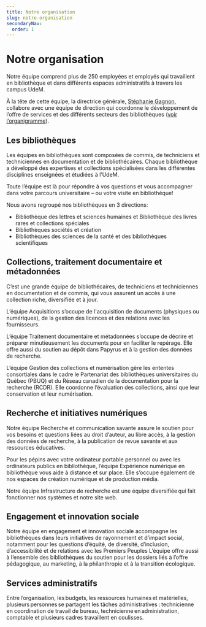 ```yaml
---
title: Notre organisation
slug: notre-organisation
secondaryNav:
  order: 1
---
```


# Notre organisation

Notre équipe comprend plus de 250 employées et employés qui travaillent en bibliothèque et dans différents espaces administratifs à travers les campus UdeM.  

À la tête de cette équipe, la directrice générale, [Stéphanie Gagnon](stephanie-gagnon), collabore avec une équipe de direction qui coordonne le développement de l’offre de services et des différents secteurs des bibliothèques ([voir l’organigramme](/a-propos/organigramme-bibliotheques-udem.pdf)). 

## Les bibliothèques

Les équipes en bibliothèques sont composées de commis, de techniciens et techniciennes en documentation et de bibliothécaires. Chaque bibliothèque a développé des expertises et collections spécialisées dans les différentes disciplines enseignées et étudiées à l’UdeM.  

Toute l’équipe est là pour répondre à vos questions et vous accompagner dans votre parcours universitaire – ou votre visite en bibliothèque! 

Nous avons regroupé nos bibliothèques en 3 directions: 

- Bibliothèque des lettres et sciences humaines et Bibliothèque des livres rares et collections spéciales
- Bibliothèques sociétés et création
- Bibliothèques des sciences de la santé et des bibliothèques scientifiques

## Collections, traitement documentaire et métadonnées

C’est une grande équipe de bibliothécaires, de techniciens et techniciennes en documentation et de commis, qui vous assurent un accès à une collection riche, diversifiée et à jour.  

L’équipe Acquisitions s’occupe de l'acquisition de documents (physiques ou numériques), de la gestion des licences et des relations avec les fournisseurs.  

L’équipe Traitement documentaire et métadonnées s’occupe de décrire et préparer minutieusement les documents pour en faciliter le repérage. Elle offre aussi du soutien au dépôt dans Papyrus et à la gestion des données de recherche. 

L’équipe Gestion des collections et numérisation gère les ententes consortiales dans le cadre le Partenariat des bibliothèques universitaires du Québec (PBUQ) et du Réseau canadien de la documentation pour la recherche (RCDR). Elle coordonne l’évaluation des collections, ainsi que leur conservation et leur numérisation. 

## Recherche et initiatives numériques

Notre équipe Recherche et communication savante assure le soutien pour vos besoins et questions liées au droit d’auteur, au libre accès, à la gestion des données de recherche, à la publication de revue savante et aux ressources éducatives.

Pour les pépins avec votre ordinateur portable personnel ou avec les ordinateurs publics en bibliothèque, l’équipe Expérience numérique en bibliothèque vous aide à distance et sur place. Elle s’occupe également de nos espaces de création numérique et de production média. 

Notre équipe Infrastructure de recherche est une équipe diversifiée qui fait fonctionner nos systèmes et notre site web.

## Engagement et innovation sociale

Notre équipe en engagement et innovation sociale accompagne les bibliothèques dans leurs initiatives de rayonnement et d’impact social, notamment pour les questions d’équité, de diversité, d’inclusion, d’accessibilité et de relations avec les Premiers Peuples L’équipe offre aussi à l’ensemble des bibliothèques du soutien pour les dossiers liés à l’offre pédagogique, au marketing, à la philanthropie et à la transition écologique. 

## Services administratifs

Entre l’organisation, les budgets, les ressources humaines et matérielles, plusieurs personnes se partagent les tâches administratives : technicienne en coordination de travail de bureau, technicienne en administration, comptable et plusieurs cadres travaillent en coulisses.    

